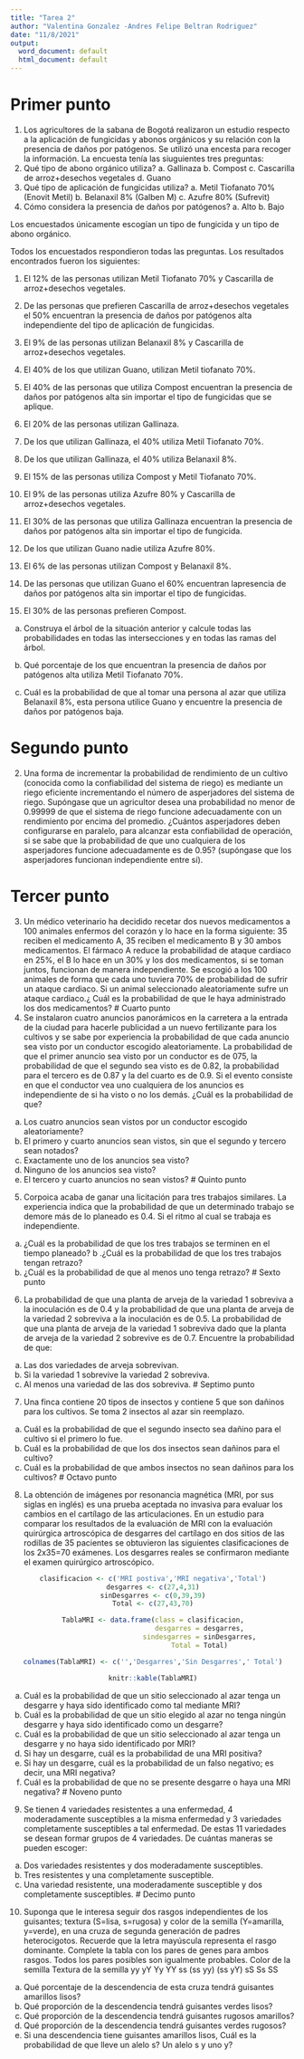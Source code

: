```yaml
---
title: "Tarea 2"
author: "Valentina Gonzalez -Andres Felipe Beltran Rodriguez"
date: "11/8/2021"
output:
  word_document: default
  html_document: default
---
```

# Primer punto

1. Los agricultores de la sabana de Bogotá realizaron un estudio respecto a la aplicación
de fungicidas y abonos orgánicos y su relación con la presencia de daños por patógenos.
Se utilizó una encesta para recoger la información. La encuesta tenía las siuguientes tres
preguntas:
  1. Qué tipo de abono orgánico utiliza?
    a. Gallinaza
    b. Compost
    c. Cascarilla de arroz+desechos vegetales
    d. Guano
  2. Qué tipo de aplicación de fungicidas utiliza?
    a. Metil Tiofanato 70% (Enovit Metil)
    b. Belanaxil 8% (Galben M)
    c. Azufre 80% (Sufrevit)
  3. Cómo considera la presencia de daños por patógenos?
    a. Alto 
    b. Bajo
    
Los encuestados únicamente escogían un tipo de fungicida y un tipo de abono orgánico.

Todos los encuestados respondieron todas las preguntas. Los resultados encontrados
fueron los siguientes:

1. El 12% de las personas utilizan Metil Tiofanato 70% y Cascarilla de arroz+desechos vegetales. 

2. De las personas que prefieren Cascarilla de arroz+desechos vegetales el 50% encuentran la presencia de daños por patógenos alta independiente del tipo de aplicación de fungicidas. 

3. El 9% de las personas utilizan Belanaxil 8% y Cascarilla de arroz+desechos vegetales.

4. El 40% de los que utilizan Guano, utilizan Metil tiofanato 70%.

5. El 40% de las personas que utiliza Compost encuentran la presencia de daños por patógenos alta sin importar el tipo de fungicidas que se aplique.

6. El 20% de las personas utilizan Gallinaza. 

7. De los que utilizan Gallinaza, el 40% utiliza Metil Tiofanato 70%. 
8. De los que utilizan Gallinaza, el 40% utiliza Belanaxil 8%.

9. El 15% de las personas utiliza Compost y Metil Tiofanato 70%.

10. El 9% de las personas utiliza Azufre 80% y Cascarilla de arroz+desechos vegetales. 

11. El 30% de las personas que utiliza Gallinaza encuentran la presencia de daños por patógenos alta  sin importar el tipo de fungicida.

12. De los que utilizan Guano nadie utiliza Azufre 80%. 

13. El 6% de las personas utilizan Compost y Belanaxil 8%. 

14. De las personas que utilizan Guano el 60% encuentran lapresencia de daños por patógenos alta sin importar el tipo de fungicidas. 

15. El 30% de las personas prefieren Compost.

a. Construya el árbol de la situación anterior y calcule todas las probabilidades en todas
las intersecciones y en todas las ramas del árbol.


b. Qué porcentaje de los que encuentran la presencia de daños por patógenos alta utiliza
Metil Tiofanato 70%.
c. Cuál es la probabilidad de que al tomar una persona al azar que utiliza Belanaxil 8%,
esta persona utilice Guano y encuentre la presencia de daños por patógenos baja.

# Segundo punto

2. Una forma de incrementar la probabilidad de rendimiento de un cultivo (conocida como
la confiabilidad del sistema de riego) es mediante un riego eficiente incrementando el
número de asperjadores del sistema de riego. Supóngase que un agricultor desea una
probabilidad no menor de 0.99999 de que el sistema de riego funcione adecuadamente
con un rendimiento por encima del promedio. ¿Cuántos asperjadores deben configurarse
en paralelo, para alcanzar esta confiabilidad de operación, si se sabe que la probabilidad
de que uno cualquiera de los asperjadores funcione adecuadamente es de 0.95?
(supóngase que los asperjadores funcionan independiente entre sí).

# Tercer punto
3. Un médico veterinario ha decidido recetar dos nuevos medicamentos a 100 animales
enfermos del corazón y lo hace en la forma siguiente: 35 reciben el medicamento A, 35
reciben el medicamento B y 30 ambos medicamentos. El fármaco A reduce la
probabilidad de ataque cardiaco en 25%, el B lo hace en un 30% y los dos medicamentos,
si se toman juntos, funcionan de manera independiente. Se escogió a los 100 animales de
forma que cada uno tuviera 70% de probabilidad de sufrir un ataque cardiaco. Si un
animal seleccionado aleatoriamente sufre un ataque cardiaco.¿ Cuál es la probabilidad de
que le haya administrado los dos medicamentos?
# Cuarto punto
4. Se instalaron cuatro anuncios panorámicos en la carretera a la entrada de la ciudad para
hacerle publicidad a un nuevo fertilizante para los cultivos y se sabe por experiencia la
probabilidad de que cada anuncio sea visto por un conductor escogido aleatoriamente. La
probabilidad de que el primer anuncio sea visto por un conductor es de 075, la
probabilidad de que el segundo sea visto es de 0.82, la probabilidad para el tercero es de
0.87 y la del cuarto es de 0.9. Si el evento consiste en que el conductor vea uno cualquiera
de los anuncios es independiente de si ha visto o no los demás.
¿Cuál es la probabilidad de que?
a. Los cuatro anuncios sean vistos por un conductor escogido aleatoriamente?
b. El primero y cuarto anuncios sean vistos, sin que el segundo y tercero sean notados?
c. Exactamente uno de los anuncios sea visto?
d. Ninguno de los anuncios sea visto?
e. El tercero y cuarto anuncios no sean vistos?
# Quinto punto
5. Corpoica acaba de ganar una licitación para tres trabajos similares. La experiencia
indica que la probabilidad de que un determinado trabajo se demore más de lo planeado
es 0.4. Si el ritmo al cual se trabaja es independiente.
a. ¿Cuál es la probabilidad de que los tres trabajos se terminen en el tiempo planeado?
b .¿Cuál es la probabilidad de que los tres trabajos tengan retrazo?
c. ¿Cuál es la probabilidad de que al menos uno tenga retrazo?
# Sexto punto
6. La probabilidad de que una planta de arveja de la variedad 1 sobreviva a la inoculación
es de 0.4 y la probabilidad de que una planta de arveja de la variedad 2 sobreviva a la
inoculación es de 0.5. La probabilidad de que una planta de arveja de la variedad 1
sobreviva dado que la planta de arveja de la variedad 2 sobrevive es de 0.7. Encuentre la
probabilidad de que:
a. Las dos variedades de arveja sobrevivan.
b. Si la variedad 1 sobrevive la variedad 2 sobreviva.
c. Al menos una variedad de las dos sobreviva.
# Septimo punto
7. Una finca contiene 20 tipos de insectos y contiene 5 que son dañinos para los cultivos.
Se toma 2 insectos al azar sin reemplazo.
a. Cuál es la probabilidad de que el segundo insecto sea dañino para el cultivo si el primero
lo fue.
b. Cuál es la probabilidad de que los dos insectos sean dañinos para el cultivo?
c. Cuál es la probabilidad de que ambos insectos no sean dañinos para los cultivos?
# Octavo punto
8. La obtención de imágenes por resonancia magnética (MRI, por sus siglas en inglés) es
una prueba aceptada no invasiva para evaluar los cambios en el cartílago de las
articulaciones. En un estudio para comparar los resultados de la evaluación de MRI con
la evaluación quirúrgica artroscópica de desgarres del cartílago en dos sitios de las rodillas
de 35 pacientes se obtuvieron las siguientes clasificaciones de los 2x35=70 exámenes.
Los desgarres reales se confirmaron mediante el examen quirúrgico artroscópico.




<center> 

```r
clasificacion <- c('MRI postiva','MRI negativa','Total')
desgarres <- c(27,4,31)
sinDesgarres <- c(0,39,39)
Total <- c(27,43,70)

TablaMRI <- data.frame(class = clasificacion,
                       desgarres = desgarres,
                       sindesgarres = sinDesgarres,
                       Total = Total)

colnames(TablaMRI) <- c('','Desgarres','Sin Desgarres',' Total')

knitr::kable(TablaMRI)
```

</center> 

a. Cuál es la probabilidad de que un sitio seleccionado al azar tenga un desgarre y haya
sido identificado como tal mediante MRI?
b. Cuál es la probabilidad de que un sitio elegido al azar no tenga ningún desgarre y haya
sido identificado como un desgarre?
c. Cuál es la probabilidad de que un sitio seleccionado al azar tenga un desgarre y no haya
sido identificado por MRI?
d. Si hay un desgarre, cuál es la probabilidad de una MRI positiva?
e. Si hay un desgarre, cuál es la probabilidad de un falso negativo; es decir, una MRI
negativa?
f. Cuál es la probabilidad de que no se presente desgarre o haya una MRI negativa?
# Noveno punto

9. Se tienen 4 variedades resistentes a una enfermedad, 4 moderadamente susceptibles a
la misma enfermedad y 3 variedades completamente susceptibles a tal enfermedad. De
estas 11 variedades se desean formar grupos de 4 variedades. De cuántas maneras se
pueden escoger:
a. Dos variedades resistentes y dos moderadamente susceptibles.
b. Tres resistentes y una completamente susceptible.
c. Una variedad resistente, una moderadamente susceptible y dos completamente
susceptibles.
# Decimo punto
10. Suponga que le interesa seguir dos rasgos independientes de los guisantes; textura
(S=lisa, s=rugosa) y color de la semilla (Y=amarilla, y=verde), en una cruza de segunda
generación de padres heterocigotos. Recuerde que la letra mayúscula representa el rasgo
dominante. Complete la tabla con los pares de genes para ambos rasgos. Todos los pares
posibles son igualmente probables.
Color de la semilla
Textura de la
semilla
yy yY Yy YY
ss (ss yy) (ss yY)
sS
Ss
SS
a. Qué porcentaje de la descendencia de esta cruza tendrá guisantes amarillos lisos?
b. Qué proporción de la descendencia tendrá guisantes verdes lisos?
c. Qué proporción de la descendencia tendrá guisantes rugosos amarillos?
d. Qué proporción de la descendencia tendrá guisantes verdes rugosos?
e. Si una descendencia tiene guisantes amarillos lisos, Cuál es la probabilidad de que lleve
un alelo s? Un alelo s y uno y?
